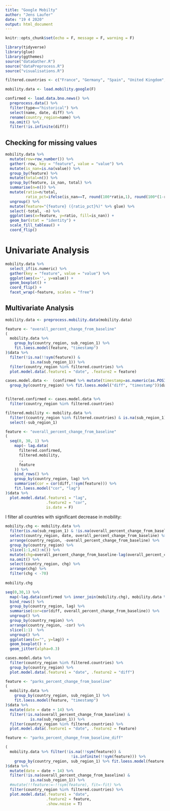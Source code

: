 ```yaml
---
title: "Google Mobilty"
author: "Jens Laufer"
date: "19 4 2020"
output: html_document
---
```


```r
knitr::opts_chunk$set(echo = F, message = F, warning = F)
```

```r
library(tidyverse)
library(glue)
library(ggthemes)
source("dataGather.R")
source("dataPreprocess.R")
source("visualisations.R")
```

```r
filtered.countries <- c("France", "Germany", "Spain", "United Kingdom", "Italy", "United States")
```


```r
mobility.data <- load.mobility.google(F) 
```


```r
confirmed <- load.data.bno.news() %>% 
  preprocess.data() %>% 
  filter(type=="historical") %>% 
  select(name, date, diff) %>% 
  rename(country_region=name) %>% 
  na.omit() %>% 
  filter(!is.infinite(diff))
```






## Checking for missing values 



```r
mobility.data %>% 
  mutate(row=row_number()) %>% 
  gather(-row, key = "feature", value = "value") %>% 
  mutate(is_nan=is.na(value)) %>% 
  group_by(feature) %>% 
  mutate(total=n()) %>% 
  group_by(feature, is_nan, total) %>% 
  summarise(n=n()) %>%
  mutate(ratio=n/total, 
         ratio_pct=ifelse(is_nan==T, round(100*ratio,1), round(100*(1-ratio),1))) %>% 
  ungroup() %>%
  mutate(feature="{feature} ({ratio_pct}%)" %>% glue) %>% 
  select(-total, -n) %>% 
  ggplot(aes(x=feature, y=ratio, fill=is_nan)) +
  geom_bar(stat = "identity") +
  scale_fill_tableau() +
  coord_flip()

```




# Univariate Analysis



```r
mobility.data %>% 
  select_if(is.numeric) %>% 
  gather(key = "feature", value = "value") %>% 
  ggplot(aes(x='', y=value)) +
  geom_boxplot() +
  coord_flip() +
  facet_wrap(~feature, scales = "free") 
```



## Multivariate Analysis

```r
mobility.data <- preprocess.mobility.data(mobility.data)
```

```r
feature <- "overall_percent_change_from_baseline"
(
  mobility.data %>%
    group_by(country_region, sub_region_1) %>%
    fit.loess.model(feature, "timestamp")
)$data %>%
  filter(!is.na(!!sym(feature)) &
           is.na(sub_region_1)) %>%
  filter(country_region %in% filtered.countries) %>%
  plot.model.data(.feature1 = "date", .feature2 = feature)
```





```r
cases.model.data <-  (confirmed %>% mutate(timestamp=as.numeric(as.POSIXct(date))) %>% 
  group_by(country_region) %>% fit.loess.model("diff", "timestamp"))$data


filtered.confirmed <- cases.model.data %>% 
  filter(country_region %in% filtered.countries) 

filtered.mobility <- mobility.data %>% 
  filter((country_region %in% filtered.countries) & is.na(sub_region_1)) %>% 
  select(-sub_region_1) 
```


```r
feature <- "overall_percent_change_from_baseline"
(
  seq(0, 30, 1) %>%
    map(~ lag.data(
      filtered.confirmed,
      filtered.mobility,
      .,
      feature
    )) %>%
    bind_rows() %>%
    group_by(country_region, lag) %>%
    summarise(cor = cor(diff,!!sym(feature))) %>%
    fit.loess.model("cor", "lag")
)$data %>%
  plot.model.data(.feature1 = "lag",
                  .feature2 = "cor",
                  is.date = F)
```






I filter all countries with significant decrease in mobility:

```r
mobility.chg <- mobility.data %>% 
  filter(is.na(sub_region_1) & !is.na(overall_percent_change_from_baseline)) %>% 
  select(country_region, date, overall_percent_change_from_baseline) %>% 
  arrange(country_region, -overall_percent_change_from_baseline) %>% 
  group_by(country_region) %>% 
  slice(1:1,n():n()) %>% 
  mutate(chg=overall_percent_change_from_baseline-lag(overall_percent_change_from_baseline)) %>% 
  na.omit() %>% 
  select(country_region, chg) %>% 
  arrange(chg) %>% 
  filter(chg < -70)
  
mobility.chg
```



```r
seq(0,30,1) %>% 
  map(~lag.data(confirmed %>% inner_join(mobility.chg), mobility.data %>% inner_join(mobility.chg), ., "overall_percent_change_from_baseline")) %>% 
  bind_rows() %>% 
  group_by(country_region, lag) %>% 
  summarise(cor=cor(diff, overall_percent_change_from_baseline)) %>% 
  ungroup() %>% 
  group_by(country_region) %>% 
  arrange(country_region, -cor) %>% 
  slice(1:1)  %>% 
  ungroup() %>% 
  ggplot(aes(x="", y=lag)) +
  geom_boxplot() +
  geom_jitter(alpha=0.3)
```


```r
cases.model.data %>%
  filter(country_region %in% filtered.countries) %>%
  group_by(country_region) %>%
  plot.model.data(.feature1 = "date", .feature2 = "diff")
```


```r
feature <- "parks_percent_change_from_baseline"
(
  mobility.data %>%
    group_by(country_region, sub_region_1) %>%
    fit.loess.model(feature, "timestamp")
)$data %>%
  mutate(date = date + 14) %>%
  filter(!is.na(overall_percent_change_from_baseline) &
           is.na(sub_region_1)) %>%
  filter(country_region %in% filtered.countries) %>%
  plot.model.data(.feature1 = "date", .feature2 = feature)
```


```r
feature <- "parks_percent_change_from_baseline_diff"

(
  mobility.data %>% filter(!is.na(!!sym(feature)) &
                             !is.infinite(!!sym(feature))) %>%
    group_by(country_region, sub_region_1) %>% fit.loess.model(feature, "timestamp")
)$data %>%
  mutate(date = date + 14) %>%
  filter(!is.na(overall_percent_change_from_baseline) &
           is.na(sub_region_1)) %>%
  #mutate(!!feature:=-!!sym(feature), fit=-fit) %>%
  filter(country_region %in% filtered.countries) %>%
  plot.model.data(.feature1 = "date",
                  .feature2 = feature,
                  .show.noise = T)
```



